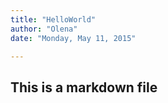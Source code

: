 ```yaml
---
title: "HelloWorld"
author: "Olena"
date: "Monday, May 11, 2015"

---
```


## This is a markdown file